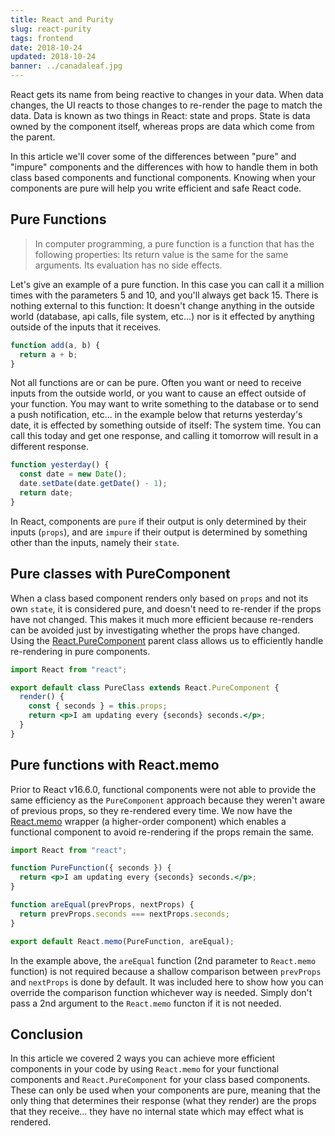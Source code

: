```yaml
---
title: React and Purity
slug: react-purity
tags: frontend
date: 2018-10-24
updated: 2018-10-24
banner: ../canadaleaf.jpg
---
```



React gets its name from being reactive to changes in your data. When data changes, the UI reacts to those changes to re-render the page to match the data. Data is known as two things in React: state and props. State is data owned by the component itself, whereas props are data which come from the parent.

In this article we'll cover some of the differences between "pure" and "impure" components and the differences with how to handle them in both class based components and functional components. Knowing when your components are pure will help you write efficient and safe React code.

<YouTube id="J9u_k1dxyJk" />

## Pure Functions

> In computer programming, a pure function is a function that has the following properties: Its return value is the same for the same arguments. Its evaluation has no side effects.

Let's give an example of a pure function. In this case you can call it a million times with the parameters 5 and 10, and you'll always get back 15. There is nothing external to this function: It doesn't change anything in the outside world (database, api calls, file system, etc...) nor is it effected by anything outside of the inputs that it receives.

```js
function add(a, b) {
  return a + b;
}
```

Not all functions are or can be pure. Often you want or need to receive inputs from the outside world, or you want to cause an effect outside of your function. You may want to write something to the database or to send a push notification, etc... in the example below that returns yesterday's date, it is effected by something outside of itself: The system time. You can call this today and get one response, and calling it tomorrow will result in a different response.

```js
function yesterday() {
  const date = new Date();
  date.setDate(date.getDate() - 1);
  return date;
}
```

In React, components are `pure` if their output is only determined by their inputs (`props`), and are `impure` if their output is determined by something other than the inputs, namely their `state`.

## Pure classes with PureComponent

When a class based component renders only based on `props` and not its own `state`, it is considered pure, and doesn't need to re-render if the props have not changed. This makes it much more efficient because re-renders can be avoided just by investigating whether the props have changed. Using the [React.PureComponent](https://reactjs.org/docs/react-api.html#reactpurecomponent) parent class allows us to efficiently handle re-rendering in pure components.

```jsx
import React from "react";

export default class PureClass extends React.PureComponent {
  render() {
    const { seconds } = this.props;
    return <p>I am updating every {seconds} seconds.</p>;
  }
}
```

## Pure functions with React.memo

Prior to React v16.6.0, functional components were not able to provide the same efficiency as the `PureComponent` approach because they weren't aware of previous props, so they re-rendered every time. We now have the [React.memo](https://reactjs.org/docs/react-api.html#reactmemo) wrapper (a higher-order component) which enables a functional component to avoid re-rendering if the props remain the same.

```jsx
import React from "react";

function PureFunction({ seconds }) {
  return <p>I am updating every {seconds} seconds.</p>;
}

function areEqual(prevProps, nextProps) {
  return prevProps.seconds === nextProps.seconds;
}

export default React.memo(PureFunction, areEqual);
```

In the example above, the `areEqual` function (2nd parameter to `React.memo` function) is not required because a shallow comparison between `prevProps` and `nextProps` is done by default. It was included here to show how you can override the comparison function whichever way is needed. Simply don't pass a 2nd argument to the `React.memo` functon if it is not needed.

## Conclusion

In this article we covered 2 ways you can achieve more efficient components in your code by using `React.memo` for your functional components and `React.PureComponent` for your class based components. These can only be used when your components are pure, meaning that the only thing that determines their response (what they render) are the props that they receive... they have no internal state which may effect what is rendered.
